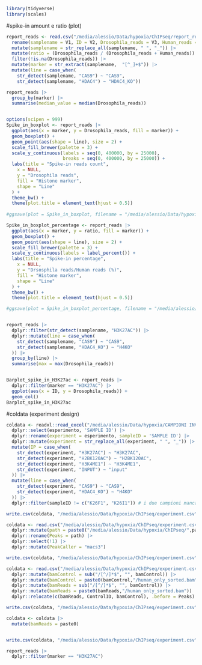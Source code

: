 ```r
library(tidyverse)
library(scales)
```

#spike-in amount e ratio (plot)
```r
report_reads <- read.csv("/media/alessio/Data/hypoxia/ChIPseq/report_reads.csv", header = F) |> 
  rename(samplename = V1, ID = V2, Drosophila_reads = V3, Human_reads = V4) |> 
  mutate(samplename = str_replace_all(samplename, " ", "_")) |> 
  mutate(ratio = (Drosophila_reads / (Drosophila_reads + Human_reads)) ) |> 
  filter(!is.na(Drosophila_reads)) |> 
  mutate(marker = str_extract(samplename,  "[^_]+$")) |> 
  mutate(line = case_when(
    str_detect(samplename, "CAS9") ~ "CAS9",
    str_detect(samplename, "HDAC4") ~ "HDAC4_KO"))

report_reads |> 
  group_by(marker) |> 
  summarise(median_value = median(Drosophila_reads))


options(scipen = 999)
Spike_in_boxplot <- report_reads |> 
  ggplot(aes(x = marker, y = Drosophila_reads, fill = marker)) +
  geom_boxplot() +
  geom_point(aes(shape = line), size = 2) +
  scale_fill_brewer(palette = 3) +
  scale_y_continuous(labels = seq(0, 400000, by = 25000),
                     breaks = seq(0, 400000, by = 25000)) +
  labs(title = "Spike-in reads count",
    x = NULL,
    y = "Drosophila reads",
    fill = "Histone marker",
    shape = "Line"
  ) +
  theme_bw() +
  theme(plot.title = element_text(hjust = 0.5))
  
#ggsave(plot = Spike_in_boxplot, filename = "/media/alessio/Data/hypoxia/ChIPseq/plot/Spike_in_boxplot.png", dpi = 300, height = 6, width = 6)

Spike_in_boxplot_percentage <- report_reads |> 
  ggplot(aes(x = marker, y = ratio, fill = marker)) +
  geom_boxplot() +
  geom_point(aes(shape = line), size = 2) +
  scale_fill_brewer(palette = 3) +
  scale_y_continuous(labels = label_percent()) +
  labs(title = "Spike-in percentage",
    x = NULL,
    y = "Drsosphila reads/Human reads (%)",
    fill = "Histone marker",
    shape = "Line"
  ) +
  theme_bw() +
  theme(plot.title = element_text(hjust = 0.5))

#ggsave(plot = Spike_in_boxplot_percentage, filename = "/media/alessio/Data/hypoxia/ChIPseq/plot/Spike_in_boxplot_percentage.png", dpi = 300, height = 6, width = 6)


report_reads |> 
  dplyr::filter(str_detect(samplename, "H3K27AC")) |> 
  dplyr::mutate(line = case_when(
    str_detect(samplename, "CAS9") ~ "CAS9",
    str_detect(samplename, "HDAC4_KO") ~ "H4KO"
  )) |> 
  group_by(line) |> 
  summarise(max = max(Drosophila_reads))


Barplot_spike_in_H3K27ac <- report_reads |> 
  dplyr::filter(marker == "H3K27AC") |> 
  ggplot(aes(x = ID, y = Drosophila_reads)) +
  geom_col()
Barplot_spike_in_H3K27ac
```

#coldata (experiment design)
```r
coldata <- readxl::read_excel("/media/alessio/Data/hypoxia/CAMPIONI INVIATI CODICI chipseq.xlsx") |> 
  dplyr::select(esperimento, 'SAMPLE ID') |> 
  dplyr::rename(experiment = esperimento, sampleID = 'SAMPLE ID') |> 
  dplyr::mutate(experiment = str_replace_all(experiment, " ", "_")) |> 
  mutate(IP = case_when(
    str_detect(experiment, "H3K27AC") ~ "H3K27AC",
    str_detect(experiment, "H2BK120AC") ~ "H2BK120AC",
    str_detect(experiment, "H3K4ME1") ~ "H3K4ME1",
    str_detect(experiment, "INPUT") ~ "input"
  )) |> 
  mutate(line = case_when(
    str_detect(experiment, "CAS9") ~ "CAS9",
    str_detect(experiment, "HDAC4_KO") ~ "H4KO"
  )) |> 
  dplyr::filter(sampleID != c("K26F1", "K26I1")) # i due campioni mancanti

write.csv(coldata, "/media/alessio/Data/hypoxia/ChIPseq/experiment.csv")

coldata <- read.csv("/media/alessio/Data/hypoxia/ChIPseq/experiment.csv") |> 
  dplyr::mutate(path = paste0("/media/alessio/Data/hypoxia/ChIPseq/",path,"/",sampleID,"_peaks.narrowPeak")) |> 
  dplyr::rename(Peaks = path) |> 
  dplyr::select(!1) |> 
  dplyr::mutate(PeakCaller = "macs3")

write.csv(coldata, "/media/alessio/Data/hypoxia/ChIPseq/experiment.csv", row.names = F)

coldata <- read.csv("/media/alessio/Data/hypoxia/ChIPseq/experiment.csv") |> 
  dplyr::mutate(bamControl = sub("/[^/]*$", "", bamControl)) |> 
  dplyr::mutate(bamControl = paste0(bamControl,"/human_only_sorted.bam")) |> 
  dplyr::mutate(bamReads = sub("/[^/]*$", "", bamControl)) |> 
  dplyr::mutate(bamReads = paste0(bamReads,"/human_only_sorted.bam")) |> 
  dplyr::relocate(c(bamReads, ControlID, bamControl), .before = Peaks)

write.csv(coldata, "/media/alessio/Data/hypoxia/ChIPseq/experiment.csv")

coldata <- coldata |> 
  mutate(bamReads = paste0)


write.csv(coldata, "/media/alessio/Data/hypoxia/ChIPseq/experiment.csv", row.names = F)
```

```r
report_reads |> 
  dplyr::filter(marker == "H3K27AC")
```

